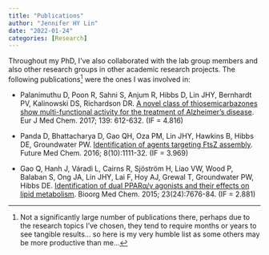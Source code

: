 ```yaml
---
title: "Publications"
author: "Jennifer HY Lin"
date: "2022-01-24"
categories: [Research]
---
```


Throughout my PhD, I've also collaborated with the lab group members and also other research groups in other academic research projects. The following publications[^1] were the ones I was involved in:

[^1]: Not a significantly large number of publications there, perhaps due to the research topics I've chosen, they tend to require months or years to see tangible results... so here is my very humble list as some others may be more productive than me...

-   Palanimuthu D, Poon R, Sahni S, Anjum R, Hibbs D, Lin JHY, Bernhardt PV, Kalinowski DS, Richardson DR. [A novel class of thiosemicarbazones show multi-functional activity for the treatment of Alzheimer's disease](https://pubmed.ncbi.nlm.nih.gov/28841514/). Eur J Med Chem. 2017; 139: 612-632. (IF = 4.816)

-   Panda D, Bhattacharya D, Gao QH, Oza PM, Lin JHY, Hawkins B, Hibbs DE, Groundwater PW. [Identification of agents targeting FtsZ assembly](https://pubmed.ncbi.nlm.nih.gov/27284850/). Future Med Chem. 2016; 8(10):1111-32. (IF = 3.969)

-   Gao Q, Hanh J, Váradi L, Cairns R, Sjöström H, Liao VW, Wood P, Balaban S, Ong JA, Lin JHY, Lai F, Hoy AJ, Grewal T, Groundwater PW, Hibbs DE. [Identification of dual PPARα/γ agonists and their effects on lipid metabolism](https://pubmed.ncbi.nlm.nih.gov/26616289/). Bioorg Med Chem. 2015; 23(24):7676-84. (IF = 2.881)
